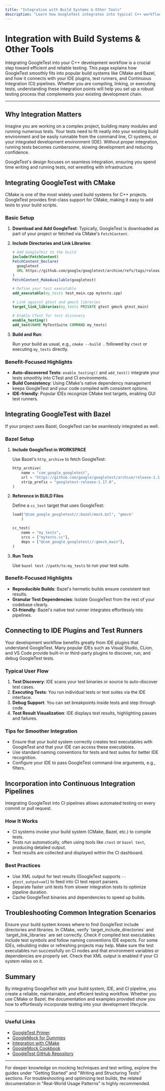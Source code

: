 ```yaml
---
title: "Integration with Build Systems & Other Tools"
description: "Learn how GoogleTest integrates into typical C++ workflows, including CMake and Bazel. Explore points of connection for IDE plugins, test runners, and continuous integration pipelines, showing how to compile, link, and execute tests in real development chains."
---
```


# Integration with Build Systems & Other Tools

Integrating GoogleTest into your C++ development workflow is a crucial step toward efficient and reliable testing. This page explains how GoogleTest smoothly fits into popular build systems like CMake and Bazel, and how it connects with your IDE plugins, test runners, and Continuous Integration (CI) pipelines. Whether you are compiling, linking, or executing tests, understanding these integration points will help you set up a robust testing process that complements your existing development chain.

---

## Why Integration Matters

Imagine you are working on a complex project, building many modules and running numerous tests. Your tests need to fit neatly into your existing build environment and be easily runnable from the command line, CI systems, or your integrated development environment (IDE). Without proper integration, running tests becomes cumbersome, slowing development and reducing confidence.

GoogleTest's design focuses on seamless integration, ensuring you spend time writing and running tests, not wrestling with infrastructure.

## Integrating GoogleTest with CMake

CMake is one of the most widely used build systems for C++ projects. GoogleTest provides first-class support for CMake, making it easy to add tests to your build scripts.

### Basic Setup

1. **Download and Add GoogleTest**: Typically, GoogleTest is downloaded as part of your project or fetched via CMake's `FetchContent`.

2. **Include Directories and Link Libraries**:

   ```cmake
   # Add GoogleTest to the build
   include(FetchContent)
   FetchContent_Declare(
     googletest
     URL https://github.com/google/googletest/archive/refs/tags/release-1.17.0.tar.gz
   )
   FetchContent_MakeAvailable(googletest)

   # Define your test executable
   add_executable(my_tests test_main.cpp mytests.cpp)

   # Link against gtest and gmock libraries
   target_link_libraries(my_tests PRIVATE gtest gmock gtest_main)

   # Enable CTest for test discovery
   enable_testing()
   add_test(NAME MyTestSuite COMMAND my_tests)
   ```

3. **Build and Run**:

   Run your build as usual, e.g., `cmake --build .` followed by `ctest` or executing `my_tests` directly.

### Benefit-Focused Highlights

- **Auto-discovered Tests**: `enable_testing()` and `add_test()` integrate your tests smoothly into CTest and CI environments.
- **Build Consistency**: Using CMake's native dependency management keeps GoogleTest and your code compiled with consistent options.
- **IDE-friendly**: Popular IDEs recognize CMake test targets, enabling GUI test runners.

## Integrating GoogleTest with Bazel

If your project uses Bazel, GoogleTest can be seamlessly integrated as well.

### Bazel Setup

1. **Include GoogleTest in WORKSPACE**

   Use Bazel's `http_archive` to fetch GoogleTest:

   ```python
   http_archive(
       name = "com_google_googletest",
       url = "https://github.com/google/googletest/archive/release-1.17.0.tar.gz",
       strip_prefix = "googletest-release-1.17.0",
   )
   ```

2. **Reference in BUILD Files**

   Define a `cc_test` target that uses GoogleTest:

   ```python
   load("@com_google_googletest//:bazel/mock.bzl", "gmock"
       )

   cc_test(
       name = "my_tests",
       srcs = ["mytests.cc"],
       deps = ["@com_google_googletest//:gmock_main"],
   )
   ```

3. **Run Tests**

   Use `bazel test //path/to:my_tests` to run your test suite.

### Benefit-Focused Highlights

- **Reproducible Builds**: Bazel's hermetic builds ensure consistent test results.
- **Granular Test Dependencies**: Isolate GoogleTest from the rest of your codebase clearly.
- **CI-friendly**: Bazel's native test runner integrates effortlessly into pipelines.

## Connecting to IDE Plugins and Test Runners

Your development workflow benefits greatly from IDE plugins that understand GoogleTest. Many popular IDEs such as Visual Studio, CLion, and VS Code provide built-in or third-party plugins to discover, run, and debug GoogleTest tests.

### Typical User Flow

1. **Test Discovery**: IDE scans your test binaries or source to auto-discover test cases.
2. **Executing Tests**: You run individual tests or test suites via the IDE interface.
3. **Debug Support**: You can set breakpoints inside tests and step through code.
4. **Test Result Visualization**: IDE displays test results, highlighting passes and failures.

### Tips for Smoother Integration

- Ensure that your build system correctly creates test executables with GoogleTest and that your IDE can access these executables.
- Use standard naming conventions for tests and test suites for better IDE recognition.
- Configure your IDE to pass GoogleTest command-line arguments, e.g., filters.

## Incorporation into Continuous Integration Pipelines

Integrating GoogleTest into CI pipelines allows automated testing on every commit or pull request.

### How It Works

- CI systems invoke your build system (CMake, Bazel, etc.) to compile tests.
- Tests run automatically, often using tools like `ctest` or `bazel test`, producing detailed output.
- Test results are collected and displayed within the CI dashboard.

### Best Practices

- Use XML output for test results (GoogleTest supports `--gtest_output=xml`) to feed into CI test report parsers.
- Separate faster unit tests from slower integration tests to optimize pipeline duration.
- Cache GoogleTest binaries and dependencies to speed up builds.

## Troubleshooting Common Integration Scenarios

<AccordionGroup title="Common Integration Challenges and Solutions">
<Accordion title="Missing GoogleTest Headers or Libraries">
Ensure your build system knows where to find GoogleTest include directories and libraries. In CMake, verify `target_include_directories` and `target_link_libraries` are set correctly.
</Accordion>
<Accordion title="Tests Not Discovered by IDE">
Check if compiled test executables include test symbols and follow naming conventions IDE expects. For some IDEs, rebuilding index or refreshing projects may help.
</Accordion>
<Accordion title="CI Fails to Run Tests Properly">
Make sure the test executables run successfully on CI nodes and that environment variables or dependencies are properly set.
Check that XML output is enabled if your CI system relies on it.
</Accordion>
</AccordionGroup>

## Summary

By integrating GoogleTest with your build system, IDE, and CI pipeline, you create a reliable, maintainable, and efficient testing workflow. Whether you use CMake or Bazel, the documentation and examples provided show you how to effortlessly incorporate testing into your development lifecycle.

---

### Useful Links

- [GoogleTest Primer](https://github.com/google/googletest/blob/main/docs/primer.md)
- [GoogleMock for Dummies](https://github.com/google/googletest/blob/main/docs/gmock_for_dummies.md)
- [Integration with CMake](https://cmake.org/cmake/help/latest/module/GoogleTest.html)
- [GoogleMock Cookbook](https://github.com/google/googletest/blob/main/docs/gmock_cook_book.md)
- [GoogleTest GitHub Repository](https://github.com/google/googletest)

---

For deeper knowledge on mocking techniques and test writing, explore the guides under "Getting Started" and "Writing and Structuring Tests" sections. For troubleshooting and optimizing test builds, the related documentation in "Real-World Usage Patterns" is highly recommended.



